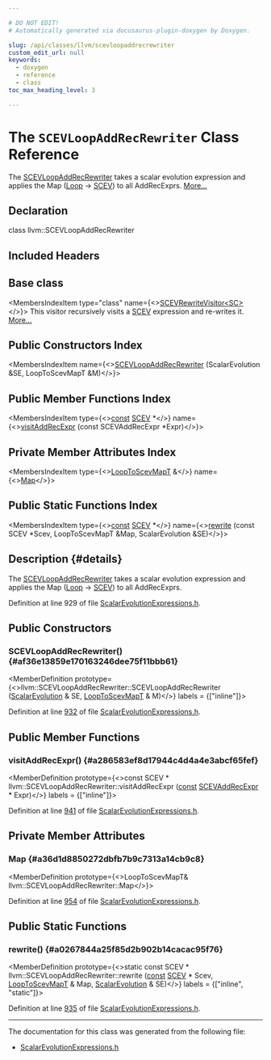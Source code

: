 ```yaml
---

# DO NOT EDIT!
# Automatically generated via docusaurus-plugin-doxygen by Doxygen.

slug: /api/classes/llvm/scevloopaddrecrewriter
custom_edit_url: null
keywords:
  - doxygen
  - reference
  - class
toc_max_heading_level: 3

---
```





# The `SCEVLoopAddRecRewriter` Class Reference

<DoxygenPage pluginConfig={pluginConfig}>

The <a href="/docs/api/classes/llvm/scevloopaddrecrewriter">SCEVLoopAddRecRewriter</a> takes a scalar evolution expression and applies the Map (<a href="/docs/api/classes/llvm/loop">Loop</a> -&gt; <a href="/docs/api/classes/llvm/scev">SCEV</a>) to all AddRecExprs. <a href="#details">More...</a>

## Declaration

<CodeBlock>class llvm::SCEVLoopAddRecRewriter</CodeBlock>

## Included Headers

<IncludesList>
<IncludesListItem
  filePath="llvm/Analysis/ScalarEvolutionExpressions.h"
  permalink="/docs/api/files/include/include/llvm/include/llvm/analysis/scalarevolutionexpressions-h"
  isLocal="true" />
</IncludesList>

## Base class

<MembersIndex>

<MembersIndexItem
  type="class"
  name={<><a href="/docs/api/classes/llvm/scevrewritevisitor">SCEVRewriteVisitor&lt;SC&gt;</a></>}>
This visitor recursively visits a <a href="/docs/api/classes/llvm/scev">SCEV</a> expression and re-writes it. <a href="/docs/api/classes/llvm/scevrewritevisitor/#details">More...</a>
</MembersIndexItem>

</MembersIndex>

## Public Constructors Index

<MembersIndex>

<MembersIndexItem
  name={<><a href="#af36e13859e170163246dee75f11bbb61">SCEVLoopAddRecRewriter</a> (ScalarEvolution &amp;SE, LoopToScevMapT &amp;M)</>}>
</MembersIndexItem>

</MembersIndex>

## Public Member Functions Index

<MembersIndex>

<MembersIndexItem
  type={<><a href="/docs/api/files/lib/lib/target/lib/target/aarch64/aarch64promoteconstant-cpp/#a90f8350fecae261c25be85d38b451bff">const</a> <a href="/docs/api/classes/llvm/scev">SCEV</a> &#42;</>}
  name={<><a href="#a286583ef8d17944c4d4a4e3abcf65fef">visitAddRecExpr</a> (const SCEVAddRecExpr &#42;Expr)</>}>
</MembersIndexItem>

</MembersIndex>

## Private Member Attributes Index

<MembersIndex>

<MembersIndexItem
  type={<><a href="/docs/api/namespaces/llvm/#a35d2822c84f0bee00b061b52888a8ecb">LoopToScevMapT</a> &amp;</>}
  name={<><a href="#a36d1d8850272dbfb7b9c7313a14cb9c8">Map</a></>}>
</MembersIndexItem>

</MembersIndex>

## Public Static Functions Index

<MembersIndex>

<MembersIndexItem
  type={<><a href="/docs/api/files/lib/lib/target/lib/target/aarch64/aarch64promoteconstant-cpp/#a90f8350fecae261c25be85d38b451bff">const</a> <a href="/docs/api/classes/llvm/scev">SCEV</a> &#42;</>}
  name={<><a href="#a0267844a25f85d2b902b14cacac95f76">rewrite</a> (const SCEV &#42;Scev, LoopToScevMapT &amp;Map, ScalarEvolution &amp;SE)</>}>
</MembersIndexItem>

</MembersIndex>

## Description {#details}

The <a href="/docs/api/classes/llvm/scevloopaddrecrewriter">SCEVLoopAddRecRewriter</a> takes a scalar evolution expression and applies the Map (<a href="/docs/api/classes/llvm/loop">Loop</a> -&gt; <a href="/docs/api/classes/llvm/scev">SCEV</a>) to all AddRecExprs.

Definition at line 929 of file <a href="/docs/api/files/include/include/llvm/include/llvm/analysis/scalarevolutionexpressions-h">ScalarEvolutionExpressions.h</a>.

<SectionDefinition>

## Public Constructors

### SCEVLoopAddRecRewriter() {#af36e13859e170163246dee75f11bbb61}

<MemberDefinition
  prototype={<>llvm::SCEVLoopAddRecRewriter::SCEVLoopAddRecRewriter (<a href="/docs/api/classes/llvm/scalarevolution">ScalarEvolution</a> &amp; SE, <a href="/docs/api/namespaces/llvm/#a35d2822c84f0bee00b061b52888a8ecb">LoopToScevMapT</a> &amp; M)</>}
  labels = {["inline"]}>

Definition at line <a href="/docs/api/files/include/include/llvm/include/llvm/analysis/scalarevolutionexpressions-h/#l00932">932</a> of file <a href="/docs/api/files/include/include/llvm/include/llvm/analysis/scalarevolutionexpressions-h">ScalarEvolutionExpressions.h</a>.
</MemberDefinition>

</SectionDefinition>

<SectionDefinition>

## Public Member Functions

### visitAddRecExpr() {#a286583ef8d17944c4d4a4e3abcf65fef}

<MemberDefinition
  prototype={<>const SCEV &#42; llvm::SCEVLoopAddRecRewriter::visitAddRecExpr (<a href="/docs/api/files/lib/lib/target/lib/target/aarch64/aarch64promoteconstant-cpp/#a90f8350fecae261c25be85d38b451bff">const</a> <a href="/docs/api/classes/llvm/scevaddrecexpr">SCEVAddRecExpr</a> &#42; Expr)</>}
  labels = {["inline"]}>

Definition at line <a href="/docs/api/files/include/include/llvm/include/llvm/analysis/scalarevolutionexpressions-h/#l00941">941</a> of file <a href="/docs/api/files/include/include/llvm/include/llvm/analysis/scalarevolutionexpressions-h">ScalarEvolutionExpressions.h</a>.
</MemberDefinition>

</SectionDefinition>

<SectionDefinition>

## Private Member Attributes

### Map {#a36d1d8850272dbfb7b9c7313a14cb9c8}

<MemberDefinition
  prototype={<>LoopToScevMapT&amp; llvm::SCEVLoopAddRecRewriter::Map</>}>

Definition at line <a href="/docs/api/files/include/include/llvm/include/llvm/analysis/scalarevolutionexpressions-h/#l00954">954</a> of file <a href="/docs/api/files/include/include/llvm/include/llvm/analysis/scalarevolutionexpressions-h">ScalarEvolutionExpressions.h</a>.
</MemberDefinition>

</SectionDefinition>

<SectionDefinition>

## Public Static Functions

### rewrite() {#a0267844a25f85d2b902b14cacac95f76}

<MemberDefinition
  prototype={<>static const SCEV &#42; llvm::SCEVLoopAddRecRewriter::rewrite (<a href="/docs/api/files/lib/lib/target/lib/target/aarch64/aarch64promoteconstant-cpp/#a90f8350fecae261c25be85d38b451bff">const</a> <a href="/docs/api/classes/llvm/scev">SCEV</a> &#42; Scev, <a href="/docs/api/namespaces/llvm/#a35d2822c84f0bee00b061b52888a8ecb">LoopToScevMapT</a> &amp; Map, <a href="/docs/api/classes/llvm/scalarevolution">ScalarEvolution</a> &amp; SE)</>}
  labels = {["inline", "static"]}>

Definition at line <a href="/docs/api/files/include/include/llvm/include/llvm/analysis/scalarevolutionexpressions-h/#l00935">935</a> of file <a href="/docs/api/files/include/include/llvm/include/llvm/analysis/scalarevolutionexpressions-h">ScalarEvolutionExpressions.h</a>.
</MemberDefinition>

</SectionDefinition>

<hr/>

The documentation for this class was generated from the following file:

<ul>
<li><a href="/docs/api/files/include/include/llvm/include/llvm/analysis/scalarevolutionexpressions-h">ScalarEvolutionExpressions.h</a></li>
</ul>

</DoxygenPage>
